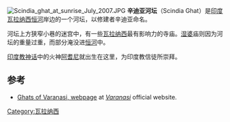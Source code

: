 [[File:Scindia_ghat_at_sunrise_July_2007.JPG|thumb]]
'''辛迪亚河坛'''（Scindia Ghat）是[[印度|印度]][[瓦拉纳西|瓦拉纳西]][[恒河|恒河]]岸边的一个河坛，以修建者辛迪亚命名。

河坛上方狭窄小巷的迷宫中，有一些[[瓦拉纳西|瓦拉纳西]]最有影响力的寺庙。[[湿婆|湿婆]]庙则因为河坛的重量过重，而部分淹没进[[恒河|恒河]]中。

[[印度教神话|印度教神话]]中的火神[[阿耆尼|阿耆尼]]就出生在这里，为印度教信徒所崇拜。

==参考==
* [https://web.archive.org/web/20101227094712/http://varanasi.nic.in/ghat/ghat.htm Ghats of Varanasi, webpage] at ''[[Varanasi|Varanasi]]'' official website.
[[Category:瓦拉纳西|Category:瓦拉纳西]]